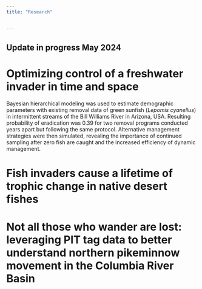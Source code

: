 ```yaml
---
title: "Research"

    
---
```


## Update in progress May 2024


# Optimizing control of a freshwater invader in time and space

Bayesian hierarchical modeling was used to estimate demographic parameters with existing removal data of green sunfish (*Lepomis cyanellus*) in intermittent streams of the Bill Williams River in Arizona, USA. Resulting probability of eradication was 0.39 for two removal programs conducted years apart but following the same protocol. Alternative management strategies were then simulated, revealing the importance of continued sampling after zero fish are caught and the increased efficiency of dynamic management. 

# Fish invaders cause a lifetime of trophic change in native desert fishes



# Not all those who wander are lost: leveraging PIT tag data to better understand northern pikeminnow movement in the Columbia River Basin



